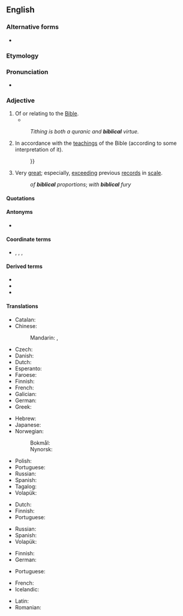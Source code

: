 {{also|Biblical}}
==English==

===Alternative forms===
* {{l|en|Biblical}}

===Etymology===
{{suf|en|bible|ical}}

===Pronunciation===
* {{IPA|/ˈbɪblɪkəl/|lang=en}}

===Adjective===
{{en-adj}}

# Of or relating to the [[Bible]].
#* {{quote-book|year=1963|author={{w|Margery Allingham}}
|title={{w|The China Governess}}
|chapter=3|url=http://openlibrary.org/works/OL2004261W
|passage=Sepia Delft tiles surrounded the fireplace, their crudely drawn '''Biblical''' scenes in faded cyclamen blending with the pinkish pine, while above them, instead of a mantelshelf, there was an archway high enough to form a balcony with slender balusters and a tapestry-hung wall behind.}}
#: ''Tithing is both a quranic and '''biblical''' virtue.''
# In accordance with the [[teaching]]s of the Bible (according to some interpretation of it).
#: {{ux|en|The [[biblical]] [[teaching]] is that{{...}}}}
#: {{ux|en|'''biblical''' morality}}
# Very [[great]]; especially, [[exceeding]] previous [[records]] in [[scale]].
#: ''of '''biblical''' proportions''; ''with '''biblical''' fury''

====Quotations====
{{seecites}}

====Antonyms====
* {{l|en|unbiblical}}

====Coordinate terms====
* {{l|en|quranic}}, {{l|en|tripitakan}}, {{l|en|Vedic}}, {{l|en|Avestan}}

====Derived terms====
* {{l|en|biblical proportions}}
* {{l|en|biblical studies}}
* {{l|en|know someone in the biblical sense}}

====Translations====
{{trans-top|Of or relating to the Bible}}
* Catalan: {{t+|ca|bíblic}}
* Chinese:
*: Mandarin: {{t+|cmn|聖經|alt=聖經的|sc=Hani}}, {{t+|cmn|圣经|tr=shèngjīng de|alt=圣经的|sc=Hani}}
* Czech: {{t+|cs|biblický}}
* Danish: {{t|da|bibelsk}}
* Dutch: {{t+|nl|bijbels}}
* Esperanto: {{t|eo|biblia}}
* Faroese: {{t|fo|bíbilskur}}
* Finnish: {{t+|fi|raamatullinen}}
* French: {{t+|fr|biblique}}
* Galician: {{t|gl|bíblico|m}}
* German: {{t+|de|biblisch}}
* Greek: {{t+|el|βιβλικός|sc=Grek}}
{{trans-mid}}
* Hebrew: {{t|he|מקראי|tr=miqrai}}
* Japanese: {{t+|ja|聖書|alt=聖書の|tr=せいしょの, seisho no}}
* Norwegian:
*: Bokmål: {{t+|nb|bibelsk}}
*: Nynorsk: {{t|nn|bibelsk}}
* Polish: {{t+|pl|biblijny}}
* Portuguese: {{t+|pt|bíblico}}
* Russian: {{t+|ru|библе́йский}}
* Spanish: {{t+|es|bíblico}}
* Tagalog: {{t|tl|bibliyahin}}
* Volapük: {{t+|vo|bibik}}
{{trans-bottom}}

{{trans-top|in accordance with the teachings of the Bible}}
* Dutch: {{t+|nl|bijbels}}
* Finnish: {{t+|fi|raamatullinen}}
* Portuguese: {{t+|pt|bíblico}}
{{trans-mid}}
* Russian: {{t+|ru|библе́йский}}
* Spanish: {{t+|es|bíblico}}
* Volapük: {{t+|vo|bibik}}
{{trans-bottom}}

{{trans-top|exceeding previous records}}
* Finnish: {{t+|fi|raamatullinen}}
* German: {{t+|de|biblisch}}
{{trans-mid}}
* Portuguese: {{t+|pt|bíblico}}
{{trans-bottom}}

{{checktrans-top}}
* French: {{t-check|fr|biblique}}
* Icelandic: {{t-check|is|biblía|alt=biblíu-}} <!-- was "[[biblía|biblíu-]]" - assumed inflected form or vocalised spelling; please verify if linking is acceptable. see [[User:Kephir/gadgets/xte#Translation_fixing]] -->
{{trans-mid}}
* Latin: {{t-check|la|biblicus}}
* Romanian: {{t-check|ro|biblic}}
{{trans-bottom}}